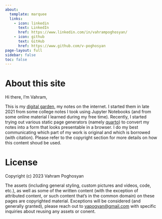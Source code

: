 ```yaml
---
about:
  template: marquee
  links:
    - icon: linkedin
      text: LinkedIn
      href: https://www.linkedin.com/in/vahrampoghosyan/
    - icon: github
      text: GitHub
      href: https://www.github.com/v-poghosyan
page-layout: full
sidebar: false
toc: false
---
```


# About this site
Hi there, I'm Vahram,

This is my [digital garden](https://maggieappleton.com/garden-history?ref=ideasurg.pub), my notes on the internet. I started them in late 2021 from some college notes I took using Jupyter Notebooks (and from some online material I learned during my free time). Recently, I started trying out various static page generators (namely [quarto](https://github.com/quarto-dev)) to convert my notes into a form that looks presentable in a browser. I do my best communicating which part of my work is original and which is borrowed (with citation). Please refer to the copyright section for more details on how this content shoud be used.

# License

Copyright (c) 2023 Vahram Poghosyan

The assets (including general styling, custom pictures and videos, code, etc.), as well as some of the written content (with the exception of attributed content, or such content that's in the common domain) on these pages are copyrighted material. Exceptions will be considered (and generally granted), please reach out to [vapogyan@gmail.com](vapogyan@gmail.com) with specific inquiries about reusing any assets or conent.

